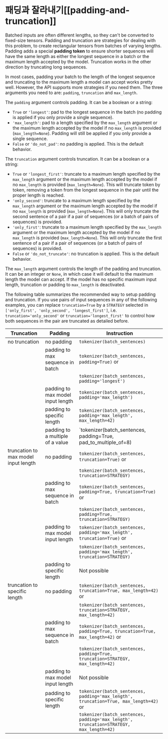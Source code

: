 <!--Copyright 2022 The HuggingFace Team. All rights reserved.

Licensed under the Apache License, Version 2.0 (the "License"); you may not use this file except in compliance with
the License. You may obtain a copy of the License at

http://www.apache.org/licenses/LICENSE-2.0

Unless required by applicable law or agreed to in writing, software distributed under the License is distributed on
an "AS IS" BASIS, WITHOUT WARRANTIES OR CONDITIONS OF ANY KIND, either express or implied. See the License for the
specific language governing permissions and limitations under the License.
-->

# 패딩과 잘라내기[[padding-and-truncation]]

Batched inputs are often different lengths, so they can't be converted to fixed-size tensors. Padding and truncation are strategies for dealing with this problem, to create rectangular tensors from batches of varying lengths. Padding adds a special **padding token** to ensure shorter sequences will have the same length as either the longest sequence in a batch or the maximum length accepted by the model. Truncation works in the other direction by truncating long sequences.

In most cases, padding your batch to the length of the longest sequence and truncating to the maximum length a model can accept works pretty well. However, the API supports more strategies if you need them. The three arguments you need to are: `padding`, `truncation` and `max_length`.

The `padding` argument controls padding. It can be a boolean or a string:

  - `True` or `'longest'`: pad to the longest sequence in the batch (no padding is applied if you only provide
    a single sequence).
  - `'max_length'`: pad to a length specified by the `max_length` argument or the maximum length accepted
    by the model if no `max_length` is provided (`max_length=None`). Padding will still be applied if you only provide a single sequence.
  - `False` or `'do_not_pad'`: no padding is applied. This is the default behavior.

The `truncation` argument controls truncation. It can be a boolean or a string:

  - `True` or `'longest_first'`: truncate to a maximum length specified by the `max_length` argument or
    the maximum length accepted by the model if no `max_length` is provided (`max_length=None`). This will
    truncate token by token, removing a token from the longest sequence in the pair until the proper length is
    reached.
  - `'only_second'`: truncate to a maximum length specified by the `max_length` argument or the maximum
    length accepted by the model if no `max_length` is provided (`max_length=None`). This will only truncate
    the second sentence of a pair if a pair of sequences (or a batch of pairs of sequences) is provided.
  - `'only_first'`: truncate to a maximum length specified by the `max_length` argument or the maximum
    length accepted by the model if no `max_length` is provided (`max_length=None`). This will only truncate
    the first sentence of a pair if a pair of sequences (or a batch of pairs of sequences) is provided.
  - `False` or `'do_not_truncate'`: no truncation is applied. This is the default behavior.

The `max_length` argument controls the length of the padding and truncation. It can be an integer or `None`, in which case it will default to the maximum length the model can accept. If the model has no specific maximum input length, truncation or padding to `max_length` is deactivated.

The following table summarizes the recommended way to setup padding and truncation. If you use pairs of input sequences in any of the following examples, you can replace `truncation=True` by a `STRATEGY` selected in
`['only_first', 'only_second', 'longest_first']`, i.e. `truncation='only_second'` or `truncation='longest_first'` to control how both sequences in the pair are truncated as detailed before.

| Truncation                           | Padding                           | Instruction                                                                                 |
|--------------------------------------|-----------------------------------|---------------------------------------------------------------------------------------------|
| no truncation                        | no padding                        | `tokenizer(batch_sentences)`                                                           |
|                                      | padding to max sequence in batch  | `tokenizer(batch_sentences, padding=True)` or                                          |
|                                      |                                   | `tokenizer(batch_sentences, padding='longest')`                                        |
|                                      | padding to max model input length | `tokenizer(batch_sentences, padding='max_length')`                                     |
|                                      | padding to specific length        | `tokenizer(batch_sentences, padding='max_length', max_length=42)`                      |
|                                      | padding to a multiple of a value  | `tokenizer(batch_sentences, padding=True, pad_to_multiple_of=8)                        |
| truncation to max model input length | no padding                        | `tokenizer(batch_sentences, truncation=True)` or                                       |
|                                      |                                   | `tokenizer(batch_sentences, truncation=STRATEGY)`                                      |
|                                      | padding to max sequence in batch  | `tokenizer(batch_sentences, padding=True, truncation=True)` or                         |
|                                      |                                   | `tokenizer(batch_sentences, padding=True, truncation=STRATEGY)`                        |
|                                      | padding to max model input length | `tokenizer(batch_sentences, padding='max_length', truncation=True)` or                 |
|                                      |                                   | `tokenizer(batch_sentences, padding='max_length', truncation=STRATEGY)`                |
|                                      | padding to specific length        | Not possible                                                                                |
| truncation to specific length        | no padding                        | `tokenizer(batch_sentences, truncation=True, max_length=42)` or                        |
|                                      |                                   | `tokenizer(batch_sentences, truncation=STRATEGY, max_length=42)`                       |
|                                      | padding to max sequence in batch  | `tokenizer(batch_sentences, padding=True, truncation=True, max_length=42)` or          |
|                                      |                                   | `tokenizer(batch_sentences, padding=True, truncation=STRATEGY, max_length=42)`         |
|                                      | padding to max model input length | Not possible                                                                                |
|                                      | padding to specific length        | `tokenizer(batch_sentences, padding='max_length', truncation=True, max_length=42)` or  |
|                                      |                                   | `tokenizer(batch_sentences, padding='max_length', truncation=STRATEGY, max_length=42)` |
